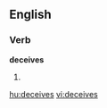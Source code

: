 ==English==

===Verb===
'''deceives'''

# {{third-person singular of|[[deceive]]}}

[[hu:deceives]]
[[vi:deceives]]